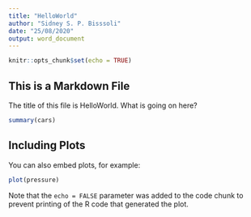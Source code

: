 ---
title: "HelloWorld"
author: "Sidney S. P. Bisssoli"
date: "25/08/2020"
output: word_document
---

```{r setup, include=FALSE}
knitr::opts_chunk$set(echo = TRUE)
```

## This is a Markdown File

The title of this file is HelloWorld.
What is going on here?

```{r cars}
summary(cars)
```

## Including Plots

You can also embed plots, for example:

```{r pressure, echo=FALSE}
plot(pressure)
```

Note that the `echo = FALSE` parameter was added to the code chunk to prevent printing of the R code that generated the plot.
